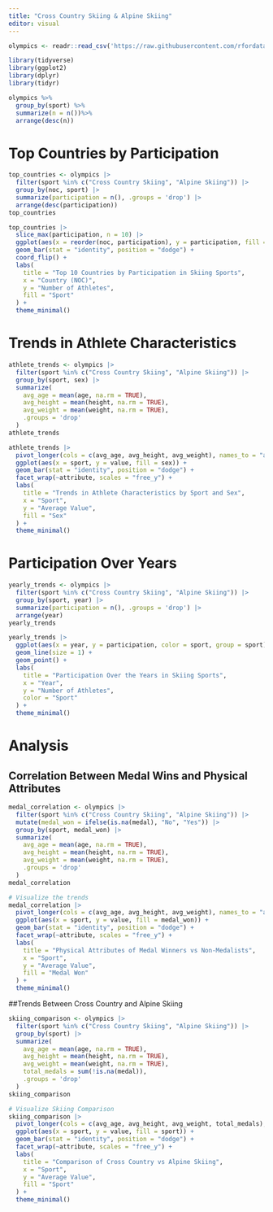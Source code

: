 ```yaml
---
title: "Cross Country Skiing & Alpine Skiing"
editor: visual
---
```


```r
olympics <- readr::read_csv('https://raw.githubusercontent.com/rfordatascience/tidytuesday/master/data/2024/2024-08-06/olympics.csv')
```

```r
library(tidyverse)
library(ggplot2)
library(dplyr)
library(tidyr)

```

```r
olympics %>%
  group_by(sport) %>%
  summarize(n = n())%>%
  arrange(desc(n))

```

# Top Countries by Participation
```r
top_countries <- olympics |>
  filter(sport %in% c("Cross Country Skiing", "Alpine Skiing")) |>
  group_by(noc, sport) |>
  summarize(participation = n(), .groups = 'drop') |>
  arrange(desc(participation))
top_countries
```
```r
top_countries |>
  slice_max(participation, n = 10) |>
  ggplot(aes(x = reorder(noc, participation), y = participation, fill = sport)) +
  geom_bar(stat = "identity", position = "dodge") +
  coord_flip() +
  labs(
    title = "Top 10 Countries by Participation in Skiing Sports",
    x = "Country (NOC)",
    y = "Number of Athletes",
    fill = "Sport"
  ) +
  theme_minimal()
```

# Trends in Athlete Characteristics
```r
athlete_trends <- olympics |>
  filter(sport %in% c("Cross Country Skiing", "Alpine Skiing")) |>
  group_by(sport, sex) |>
  summarize(
    avg_age = mean(age, na.rm = TRUE),
    avg_height = mean(height, na.rm = TRUE),
    avg_weight = mean(weight, na.rm = TRUE),
    .groups = 'drop'
  )
athlete_trends

athlete_trends |>
  pivot_longer(cols = c(avg_age, avg_height, avg_weight), names_to = "attribute", values_to = "value") |>
  ggplot(aes(x = sport, y = value, fill = sex)) +
  geom_bar(stat = "identity", position = "dodge") +
  facet_wrap(~attribute, scales = "free_y") +
  labs(
    title = "Trends in Athlete Characteristics by Sport and Sex",
    x = "Sport",
    y = "Average Value",
    fill = "Sex"
  ) +
  theme_minimal()

```

# Participation Over Years
```r
yearly_trends <- olympics |>
  filter(sport %in% c("Cross Country Skiing", "Alpine Skiing")) |>
  group_by(sport, year) |>
  summarize(participation = n(), .groups = 'drop') |>
  arrange(year)
yearly_trends

yearly_trends |>
  ggplot(aes(x = year, y = participation, color = sport, group = sport)) +
  geom_line(size = 1) +
  geom_point() +
  labs(
    title = "Participation Over the Years in Skiing Sports",
    x = "Year",
    y = "Number of Athletes",
    color = "Sport"
  ) +
  theme_minimal()


```
# Analysis
## Correlation Between Medal Wins and Physical Attributes
```r
medal_correlation <- olympics |>
  filter(sport %in% c("Cross Country Skiing", "Alpine Skiing")) |>
  mutate(medal_won = ifelse(is.na(medal), "No", "Yes")) |>
  group_by(sport, medal_won) |>
  summarize(
    avg_age = mean(age, na.rm = TRUE),
    avg_height = mean(height, na.rm = TRUE),
    avg_weight = mean(weight, na.rm = TRUE),
    .groups = 'drop'
  )
medal_correlation

# Visualize the trends
medal_correlation |>
  pivot_longer(cols = c(avg_age, avg_height, avg_weight), names_to = "attribute", values_to = "value") |>
  ggplot(aes(x = sport, y = value, fill = medal_won)) +
  geom_bar(stat = "identity", position = "dodge") +
  facet_wrap(~attribute, scales = "free_y") +
  labs(
    title = "Physical Attributes of Medal Winners vs Non-Medalists",
    x = "Sport",
    y = "Average Value",
    fill = "Medal Won"
  ) +
  theme_minimal()

```
##Trends Between Cross Country and Alpine Skiing
```r
skiing_comparison <- olympics |>
  filter(sport %in% c("Cross Country Skiing", "Alpine Skiing")) |>
  group_by(sport) |>
  summarize(
    avg_age = mean(age, na.rm = TRUE),
    avg_height = mean(height, na.rm = TRUE),
    avg_weight = mean(weight, na.rm = TRUE),
    total_medals = sum(!is.na(medal)),
    .groups = 'drop'
  )
skiing_comparison

# Visualize Skiing Comparison
skiing_comparison |>
  pivot_longer(cols = c(avg_age, avg_height, avg_weight, total_medals), names_to = "attribute", values_to = "value") |>
  ggplot(aes(x = sport, y = value, fill = sport)) +
  geom_bar(stat = "identity", position = "dodge") +
  facet_wrap(~attribute, scales = "free_y") +
  labs(
    title = "Comparison of Cross Country vs Alpine Skiing",
    x = "Sport",
    y = "Average Value",
    fill = "Sport"
  ) +
  theme_minimal()


```

